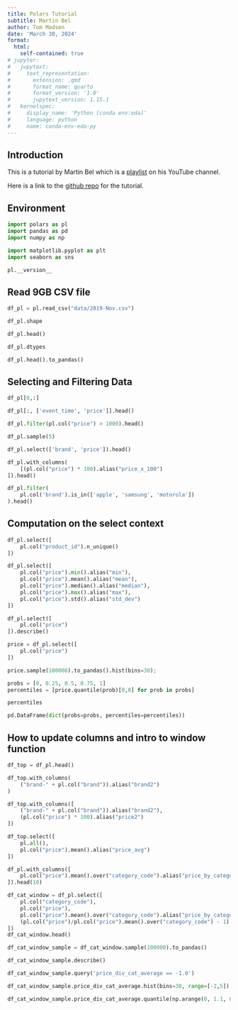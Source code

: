 ```yaml
---
title: Polars Tutorial
subtitle: Martin Bel
author: Tom Madsen
date: 'March 30, 2024'
format:
  html:
    self-contained: true
# jupyter:
#   jupytext:
#     text_representation:
#       extension: .qmd
#       format_name: quarto
#       format_version: '1.0'
#       jupytext_version: 1.15.1
#   kernelspec:
#     display_name: 'Python [conda env:eda]'
#     language: python
#     name: conda-env-eda-py
---
```


## Introduction
This is a tutorial by Martin Bel which is a [playlist](https://www.youtube.com/playlist?list=PLo9Vi5B84_dfAuwJqNYG4XhZMrGTF3sBx) on his YouTube channel.

Here is a link to the [github repo](https://github.com/martinbel/polars-tutorial) for the tutorial.

## Environment

```python
import polars as pl
import pandas as pd
import numpy as np

import matplotlib.pyplot as plt
import seaborn as sns
```

```python
pl.__version__
```

## Read 9GB CSV file

```python
df_pl = pl.read_csv("data/2019-Nov.csv")
```

```python
df_pl.shape
```

```python
df_pl.head()
```

```python
df_pl.dtypes
```

```python
df_pl.head().to_pandas()
```

## Selecting and Filtering Data

```python
df_pl[0,:]
```

```python
df_pl[:, ['event_time', 'price']].head()
```

```python
df_pl.filter(pl.col("price") > 1000).head()
```

```python
df_pl.sample(5)
```

```python
df_pl.select(['brand', 'price']).head()
```

```python
df_pl.with_columns(
    [(pl.col("price") * 100).alias("price_x_100")
]).head()
```

```python
df_pl.filter(
    pl.col('brand').is_in(['apple', 'samsung', 'motorola'])
).head()
```

## Computation on the select context

```python
df_pl.select([
    pl.col("product_id").n_unique()
])
```

```python
df_pl.select([
    pl.col("price").min().alias("min"),
    pl.col("price").mean().alias("mean"),
    pl.col("price").median().alias("median"),
    pl.col("price").max().alias("max"),
    pl.col("price").std().alias("std_dev")
])
```

```python
df_pl.select([
    pl.col("price")
]).describe()
```

```python
price = df_pl.select([
    pl.col("price")
])
```

```python
price.sample(100000).to_pandas().hist(bins=30);
```

```python
probs = [0, 0.25, 0.5, 0.75, 1]
percentiles = [price.quantile(prob)[0,0] for prob in probs]
```

```python
percentiles
```

```python
pd.DataFrame(dict(probs=probs, percentiles=percentiles))
```

## How to update columns and intro to window function

```python
df_top = df_pl.head()
```

```python
df_top.with_columns(
    ("brand-" + pl.col("brand")).alias("brand2")
)
```

```python
df_top.with_columns([
    ("brand-" + pl.col("brand")).alias("brand2"),
    (pl.col("price") * 100).alias("price2")
])
```

```python
df_top.select([
    pl.all(),
    pl.col("price").mean().alias("price_avg")
])
```

```python
df_pl.with_columns([
    pl.col("price").mean().over("category_code").alias("price_by_categorycode")
]).head(10)
```

```python
df_cat_window = df_pl.select([
    pl.col("category_code"),
    pl.col("price"),
    pl.col("price").mean().over("category_code").alias("price_by_category"),
    (pl.col("price")/pl.col("price").mean().over("category_code") - 1).alias("price_div_cat_average")
])
df_cat_window.head()
```

```python
df_cat_window_sample = df_cat_window.sample(100000).to_pandas()
```

```python
df_cat_window_sample.describe()
```

```python
df_cat_window_sample.query('price_div_cat_average == -1.0')
```

```python
df_cat_window_sample.price_div_cat_average.hist(bins=30, range=[-2,5])
```

```python
df_cat_window_sample.price_div_cat_average.quantile(np.arange(0, 1.1, 0.1))
```

